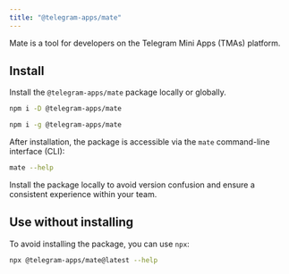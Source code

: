 ```yaml
---
title: "@telegram-apps/mate"
---
```


Mate is a tool for developers on the Telegram Mini Apps (TMAs) platform.

## Install

Install the `@telegram-apps/mate` package locally or globally.

```bash locally icon="npm"
npm i -D @telegram-apps/mate
```

```bash globally icon="npm"
npm i -g @telegram-apps/mate
```

After installation, the package is accessible via the `mate` command-line interface (CLI):

```bash
mate --help
```

Install the package locally to avoid version confusion and ensure a consistent experience within your team.

## Use without installing

To avoid installing the package, you can use `npx`:

```bash icon="npm"
npx @telegram-apps/mate@latest --help
```
